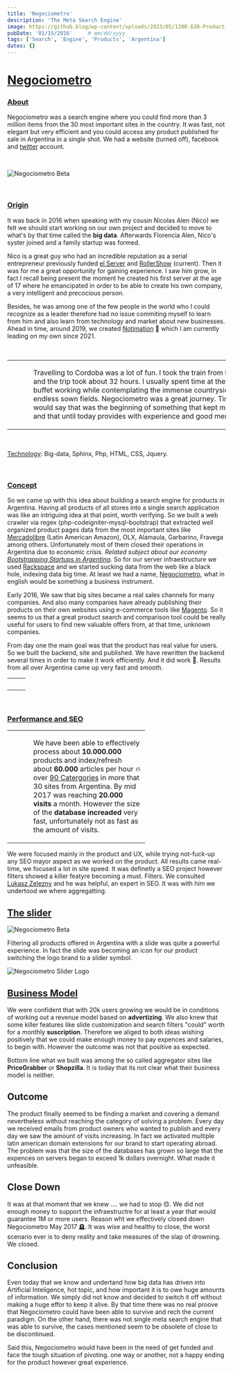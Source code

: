 ```yaml
---
title: 'Negociometro'
description: 'The Meta Search Engine'
image: https://github.blog/wp-content/uploads/2023/05/1200.630-Productivity-wLogo@2x.png?resize=1600%2C850
pubDate: '01/15/2016'     # mm/dd/yyyy
tags: ['Search', 'Engine', 'Products', 'Argentina']
dates: {}
---
```



# [Negociometro](#negociometro)
### [About](#about)

Negociometro was a search engine where you could find more than 3 million items from the 30 most important sites in the country. It was fast, not elegant but very efficient and you could access any product published for sale in Argentina in a single shot. We had a website (turned off), facebook and <a href="https://twitter.com/negociometro" target="_blank">twitter</a> account.

<br />

![Negociometro Beta](/images/previous/negociometro/negociometro_banner.png)

<br />

### [Origin](#origin)

It was back in 2016 when speaking with my cousin Nicolas Alen (Nico) we felt we should start working on our own project and decided to move to what's by that time called the **big data**. Afterwards Florencia Alen, Nico's syster joined and a family startup was formed.

Nico is a great guy who had an incredible reputation as a serial entrepreneur previously funded [el Server](https://elserver.com) and [RollerShow](https://www.rollershow.com.ar) (current). Then it was for me a great opportunity for gaining experience. I saw him grow, in fact I recall being present the moment he created his first server at the age of 17 where he emancipated in order to be able to create his own company, a very intelligent and precocious person.

Besides, he was among one of the few people in the world who I could recognize as a leader therefore had no issue commiting myself to learn from him and also learn from technology and market about new businesses. Ahead in time, around 2019, we created <a href="/projects/notimation" target="_blank">Notimation</a> 🚀 which I am currently leading on my own since 2021.

<br />

<table>
    <tr>
        <td>
            <JImage src="/images/previous/negociometro/negociometro_nico_jose.jpg" width="150px" height="150px"></JImage>
        </td>
        <td>
            <JImage style="padding-left: 10px;" src="/images/previous/negociometro/negociometro_train_cordoba.png" width="94px" height="150px"></JImage>
        </td>
        <td>
          <p style="width: 500px; padding-left: 10px;"> Travelling to Cordoba was a lot of fun. I took the train from Retiro and the trip took about 32 hours. I usually spent time at the train buffet working while contemplating the immense countryside with endless sown fields. Negociometro was a great journey. Time would say that was the beginning of something that kept moving and that until today provides with experience and good memories.</p>
        </td>
    </tr>
</table>

<br />

<u>Technology</u>: Big-data, Sphinx, Php, HTML, CSS, Jquery.

<br />

### [Concept](#concept)

So we came up with this idea about building a search engine for products in Argentina. Having all products of all stores into a single search application was like an intriguing idea at that point, worth verifying. So we built a web crawler via regex (php-codeigniter-mysql-bootstrap) that extracted well organized product pages data from the most important sites like <a href="https://www.mercadolibre.com.ar/" target="_blank">Mercadolibre</a> (Latin American Amazon), OLX, Alamaula, Garbarino, Fravega among others. Unfortunately most of them closed their operations in Argentina due to economic crisis. <i>Related subject about our economy <a href="/essays/bootstrapping" target="_blank">Bootstrapping Startups in Argentina</a></i>. So for our server infraestructure we used <a href="https://www.rackspace.com" target="_blank">Rackspace</a> and we started sucking data from the web like a black hole, indexing data big time. At least we had a name, <a href="https://twitter.com/negociometro" target="_blank"> Negociometro</a>, what in english would be something a business instrument.

Early 2016, We saw that big sites became a real sales channels for many companies. And also many companies have already publishing their products on their own websites using e-commerce tools like <a href="https://business.adobe.com" tardet="_blank">Magento</a>. So it seems to us that a great product search and comparison tool could be really useful for users to find new valuable offers from, at that time, unknown companies.

From day one the main goal was that the product has real value for users. So we built the backend, site and published. We have rewritten the backend several times in order to make it work efficiently. And it did work 👏. Results from all over Argentina came up very fast and smooth.

<table>
    <tr>
        <td>
            <JImage src="/images/previous/negociometro/negociometro_first_site.png" width="900px" height="500px" id="negociometro_nico_jose"></JImage>
        </td>
        <td>
            <JImage style="padding-left: 10px;" src="/images/previous/negociometro/negociometro_results.png" width="758px" height="500px"></JImage>
        </td>
    </tr>
</table>

<br/>

### [Performance and SEO](#performance-and-ceo)

<table>
    <tr>
        <td>
            <JImage src="/images/previous/negociometro/negociometro_analytics.png" width="164px" height="250px"></JImage>
        </td>
        <td>
            <JImage src="/images/previous/negociometro/negociometro_resultados.png" width="279px" height="250px" style="padding-left: 10px;"></JImage>
        </td>
        <td>
            <p style="width: 250px; padding-left: 10px;"> We have been able to effectively process about <b>10.000.000</b> products and index/refresh about <b>60.000</b> articles per hour 🔥 over <a href="/images/previous/negociometro/categorias_negociometro.pdf" tardet="_blank">90 Catergories</a> in more that 30 sites from Argentina. By mid 2017 was reaching <b>20.000 visits</b> a month. However the size of the <b>database increaded</b> very fast, unfortunately not as fast as the amount of visits.</p>
        </td>
    </tr>
</table>

We were focused mainly in the product and UX, while trying not-fuck-up any SEO mayor aspect as we worked on the product. All results came real-time, we focused a lot in site speed. It was definetly a SEO project however filters showed a killer featyre becoming a must. Filters. We consulted <a href="https://twitter.com/LukaszZelezny" target="_blank">Lukasz Zelezny</a> and he was helpful, an expert in SEO. It was with him we undertood we where aggregatting.

## [The slider](#slider)

![Negociometro Beta](/images/previous/negociometro/negociometro_filters.png)

Filtering all products offered in Argentina with a slide was quite a powerful experience. In fact the slide was becoming an icon for our product switching the logo brand to a slider symbol.

![Negociometro Slider Logo](/images/previous/negociometro/negociometro_slider_logo.png)

## [Business Model](#business-model)

We were confident that with 20k users growing we would be in conditions of working out a revenue model based on <b>advertizing</b>. We also knew that some killer features like slide customization and search filters "could" worth for a monthly <b>suscription</b>. Therefore we aliged to both ideas wishing positively that we could make enough money to pay expences and salaries, to begin with. However the outcome was not that positive as expected.

Bottom line what we built was among the so called aggregator sites like <b>PriceGrabber</b> or <b>Shopzilla</b>. It is today that its not clear what their business model is neither.

## Outcome

The product finally seemed to be finding a market and covering a demand nevertheless without reaching the category of solving a problem. Every day we received emails from product owners who wanted to publish and every day we saw the amount of visits increasing. In fact we activated multiple latin american domain extensions for our brand to start operating abroad. The problem was that the size of the databases has grown so large that the expences on servers began to exceed 1k dollars overnight. What made it unfeasible.

## Close Down

It was at that moment that we knew .... we had to stop 😞. We did not enough money to support the infraestructre for at least a year that would guarantee 1M or more users. Reason wht we effectively closed down Negociometro May 2017 🪦. It was wise and healthy to close, the worst scenario ever is to deny reality and take measures of the slap of drowning. We closed.

## Conclusion

Even today that we know and undertand how big data has driven into Artificial Inteligence, hot topic, and how important it is to owe huge amounts of information. We simply did not know and decided to switch it off without making a huge effor to keep it alive. By that time there was no real proove that Negociometro could have been able to survive and rech the current paradigm. On the other hand, there was not single meta search engine that was able to survive, the cases mentioned seem to be obsolete of close to be discontinued.

Said this, Negociometro would have been in the need of get funded and face the tough situation of pivoting. one way or another, not a happy ending for the product however great experience.





